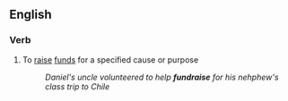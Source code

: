 ==English==

===Verb===
{{en-verb|inf}}

# To [[raise]] [[funds]] for a specified cause or purpose
#:''Daniel's uncle volunteered to help '''fundraise''' for his nehphew's class trip to Chile''